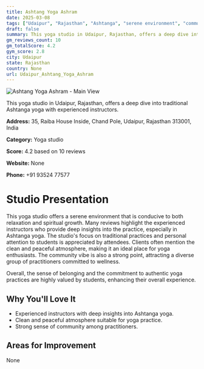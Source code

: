 ```yaml
---
title: Ashtang Yoga Ashram
date: 2025-03-08
tags: ["Udaipur", "Rajasthan", "Ashtanga", "serene environment", "community vibe", "Udaipur"]  
draft: false
summary: This yoga studio in Udaipur, Rajasthan, offers a deep dive into traditional Ashtanga yoga with experienced instructors.
gm_reviews_count: 10
gm_totalScore: 4.2
gym_score: 2.8
city: Udaipur
state: Rajasthan
country: None
url: Udaipur_Ashtang_Yoga_Ashram
---
```


<div className="aspect-[16/9] relative my-8">
  <img 
    src="https://streetviewpixels-pa.googleapis.com/v1/thumbnail?panoid=nmZvLGLrfGQNOUzcr_MhQA&cb_client=search.gws-prod.gps&w=408&h=240&yaw=63.03412&pitch=0&thumbfov=100"
    alt="Ashtang Yoga Ashram - Main View"
    className="object-cover absolute inset-0 w-full h-full rounded-lg"
  />
</div>

This yoga studio in Udaipur, Rajasthan, offers a deep dive into traditional Ashtanga yoga with experienced instructors.

**Address:** 35, Raiba House Inside, Chand Pole, Udaipur, Rajasthan 313001, India

**Category:** Yoga studio

**Score:** 4.2 based on 10 reviews

**Website:** None

**Phone:** +91 93524 77577

# Studio Presentation

This yoga studio offers a serene environment that is conducive to both relaxation and spiritual growth. Many reviews highlight the experienced instructors who provide deep insights into the practice, especially in Ashtanga yoga. The studio's focus on traditional practices and personal attention to students is appreciated by attendees. Clients often mention the clean and peaceful atmosphere, making it an ideal place for yoga enthusiasts. The community vibe is also a strong point, attracting a diverse group of practitioners committed to wellness.

Overall, the sense of belonging and the commitment to authentic yoga practices are highly valued by students, enhancing their overall experience.

## Why You'll Love It

- Experienced instructors with deep insights into Ashtanga yoga.
- Clean and peaceful atmosphere suitable for yoga practice.
- Strong sense of community among practitioners.

## Areas for Improvement

None

<div className="grid grid-cols-1 xl:grid-cols-2 gap-4 my-8">

</div>